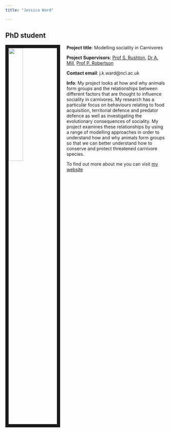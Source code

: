 ---
title: "Jessica Ward"

---


## PhD student

<img src= "images/jward.jpg" style="width:30%; border:10px solid; margin-right: 20px" align= "left"> 

**Project title**: Modelling sociality in Carnivores


**Project Supervisors**: [Prof S. Rushton](https://www.ncl.ac.uk/nes/staff/profile/stevenrushton.html#background), [Dr A. Mill](https://www.ncl.ac.uk/nes/staff/profile/aileenmill.html#research), [Prof P. Robertson](https://www.ncl.ac.uk/nes/staff/profile/peterrobertson.html#background)

**Contact email**: j.k.ward@ncl.ac.uk

**Info**: My project looks at how and why animals form groups and the relationships between different factors that are thought to influence sociality in carnivores. My research has a particular focus on behaviours relating to food acquisition, territorial defence and predator defence as well as investigating the evolutionary consequences of sociality. My project examines these relationships by using a range of modelling approaches in order to understand how and why animals form groups so that we can better understand how to conserve and protect threatened carnivore species. 

To find out more about me you can visit [my website](https://jkrward.github.io)

